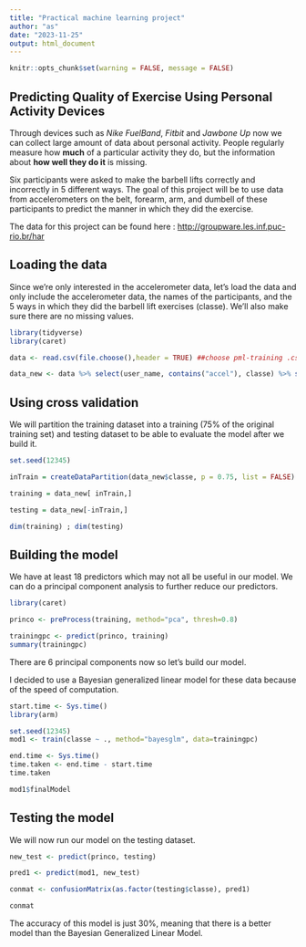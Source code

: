 ---
title: "Practical machine learning project"
author: "as"
date: "2023-11-25"
output: html_document
---

```{r setup, include=FALSE} 
knitr::opts_chunk$set(warning = FALSE, message = FALSE) 
```

## Predicting Quality of Exercise Using Personal Activity Devices

Through devices such as *Nike FuelBand*, *Fitbit* and *Jawbone Up* now we can collect large amount of data about personal activity. People regularly measure how **much** of a particular activity they do, but the information about **how well they do it** is missing.

Six participants were asked to make the barbell lifts correctly and incorrectly in 5 different ways. The goal of this project will be to use data from accelerometers on the belt, forearm, arm, and dumbell of these participants to predict the manner in which they did the exercise.

The data for this project can be found here : <http://groupware.les.inf.puc-rio.br/har>

## Loading the data

Since we're only interested in the accelerometer data, let's load the data and only include the accelerometer data, the names of the participants, and the 5 ways in which they did the barbell lift exercises (classe). We'll also make sure there are no missing values.

```{r}
library(tidyverse)
library(caret)

data <- read.csv(file.choose(),header = TRUE) ##choose pml-training .csv file from the File Explorer

data_new <- data %>% select(user_name, contains("accel"), classe) %>% select(!contains("var"))
```

## Using cross validation

We will partition the training dataset into a training (75% of the original training set) and testing dataset to be able to evaluate the model after we build it.

```{r}

set.seed(12345)

inTrain = createDataPartition(data_new$classe, p = 0.75, list = FALSE)

training = data_new[ inTrain,]

testing = data_new[-inTrain,]
```
```{r}
dim(training) ; dim(testing)
```

## Building the model

We have at least 18 predictors which may not all be useful in our model. We can do a principal component analysis to further reduce our predictors.

```{r}

library(caret)

princo <- preProcess(training, method="pca", thresh=0.8)

trainingpc <- predict(princo, training)
summary(trainingpc)

```

There are 6 principal components now so let's build our model.

I decided to use a Bayesian generalized linear model for these data because of the speed of computation.

```{r}
start.time <- Sys.time()
library(arm)

set.seed(12345)
mod1 <- train(classe ~ ., method="bayesglm", data=trainingpc)

end.time <- Sys.time()
time.taken <- end.time - start.time
time.taken

mod1$finalModel

```

## Testing the model

We will now run our model on the testing dataset.

```{r}

new_test <- predict(princo, testing)

pred1 <- predict(mod1, new_test)

conmat <- confusionMatrix(as.factor(testing$classe), pred1)

conmat

```

The accuracy of this model is just 30%, meaning that there is a better model than the Bayesian Generalized Linear Model.